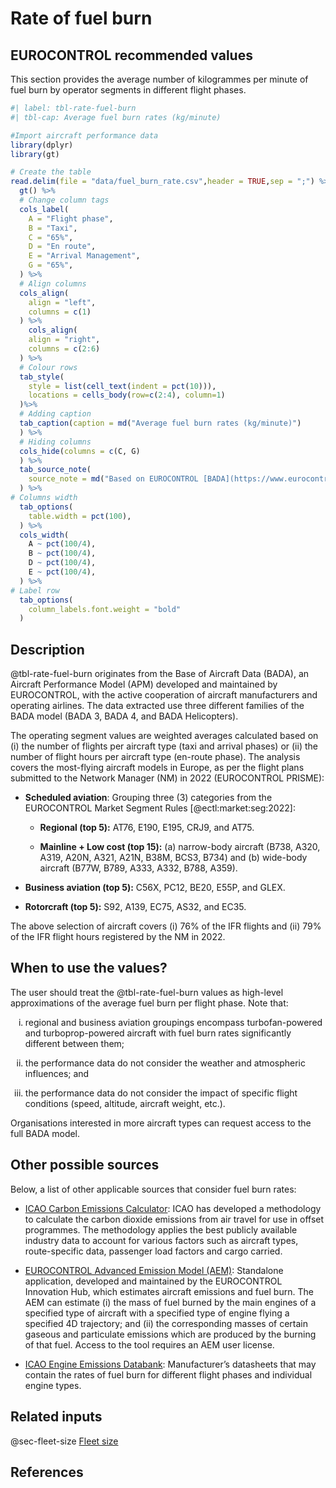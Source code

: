 # Rate of fuel burn {#sec-rate-of-fuel-burn}

## EUROCONTROL recommended values

This section provides the average number of kilogrammes per minute of fuel burn by operator segments in different flight phases.

```r
#| label: tbl-rate-fuel-burn
#| tbl-cap: Average fuel burn rates (kg/minute)

#Import aircraft performance data
library(dplyr)
library(gt)

# Create the table
read.delim(file = "data/fuel_burn_rate.csv",header = TRUE,sep = ";") %>% 
  gt() %>% 
  # Change column tags
  cols_label(
    A = "Flight phase",
    B = "Taxi",
    C = "65%",
    D = "En route",
    E = "Arrival Management",
    G = "65%",
  ) %>%
  # Align columns
  cols_align(
    align = "left",
    columns = c(1)
  ) %>%
    cols_align(
    align = "right",
    columns = c(2:6)
  ) %>%
  # Colour rows
  tab_style(
    style = list(cell_text(indent = pct(10))),
    locations = cells_body(row=c(2:4), column=1)
  )%>%
  # Adding caption
  tab_caption(caption = md("Average fuel burn rates (kg/minute)")
  ) %>% 
  # Hiding columns
  cols_hide(columns = c(C, G)
  ) %>%
  tab_source_note(
    source_note = md("Based on EUROCONTROL [BADA](https://www.eurocontrol.int/model/bada) and [PRISME](https://ansperformance.eu/acronym/prisme/) data")
  ) %>%
# Columns width
  tab_options(
    table.width = pct(100),
  ) %>%
  cols_width(
    A ~ pct(100/4),
    B ~ pct(100/4),
    D ~ pct(100/4),
    E ~ pct(100/4),
  ) %>%
# Label row
  tab_options(
    column_labels.font.weight = "bold"
  ) 
```

## Description

@tbl-rate-fuel-burn originates from the Base of Aircraft Data (BADA), an Aircraft Performance Model (APM) developed and maintained by EUROCONTROL, with the active cooperation of aircraft manufacturers and operating airlines. The data extracted use three different families of the BADA model (BADA 3, BADA 4, and BADA Helicopters).

The operating segment values are weighted averages calculated based on (i) the number of flights per aircraft type (taxi and arrival phases) or (ii) the number of flight hours per aircraft type (en-route phase). The analysis covers the most-flying aircraft models in Europe, as per the flight plans submitted to the Network Manager (NM) in 2022 (EUROCONTROL PRISME):

-   **Scheduled aviation**: Grouping three (3) categories from the EUROCONTROL Market Segment Rules [@ectl:market:seg:2022]:

    -   **Regional (top 5):** AT76, E190, E195, CRJ9, and AT75.
    
    -   **Mainline + Low cost (top 15):** (a) narrow-body aircraft (B738, A320, A319, A20N, A321, A21N, B38M, BCS3, B734) and (b) wide-body aircraft (B77W, B789, A333, A332, B788, A359).

-   **Business aviation (top 5):** C56X, PC12, BE20, E55P, and GLEX.

-   **Rotorcraft (top 5):** S92, A139, EC75, AS32, and EC35.

The above selection of aircraft covers (i) 76% of the IFR flights and (ii) 79% of the IFR flight hours registered by the NM in 2022. 

## When to use the values?

The user should treat the @tbl-rate-fuel-burn values as high-level approximations of the average fuel burn per flight phase. Note that:

i)  regional and business aviation groupings encompass turbofan-powered and turboprop-powered aircraft with fuel burn rates significantly different between them;

ii) the performance data do not consider the weather and atmospheric influences; and

iii) the performance data do not consider the impact of specific flight conditions (speed, altitude, aircraft weight, etc.).

Organisations interested in more aircraft types can request access to the full BADA model.

## Other possible sources

Below, a list of other applicable sources that consider fuel burn rates:

-   [ICAO Carbon Emissions Calculator](https://www.icao.int/environmental-protection/Carbonoffset/Pages/default.aspx): ICAO has developed a methodology to calculate the carbon dioxide emissions from air travel for use in offset programmes. The methodology applies the best publicly available industry data to account for various factors such as aircraft types, route-specific data, passenger load factors and cargo carried.

-   [EUROCONTROL Advanced Emission Model (AEM)](https://www.eurocontrol.int/model/advanced-emission-model): Standalone application, developed and maintained by the EUROCONTROL Innovation Hub, which estimates aircraft emissions and fuel burn. The AEM can estimate (i) the mass of fuel burned by the main engines of a specified type of aircraft with a specified type of engine flying a specified 4D trajectory; and (ii) the corresponding masses of certain gaseous and particulate emissions which are produced by the burning of that fuel. Access to the tool requires an AEM user license.

-   [ICAO Engine Emissions Databank](https://www.easa.europa.eu/en/domains/environment/icao-aircraft-engine-emissions-databank): Manufacturer's datasheets that may contain the rates of fuel burn for different flight phases and individual engine types.

## Related inputs

@sec-fleet-size [Fleet size](#sec-fleet-size)

## References
